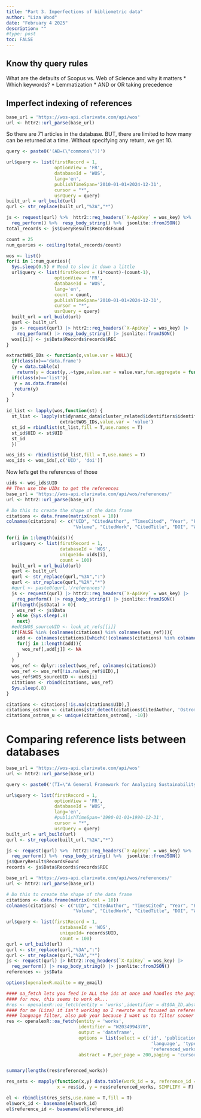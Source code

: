 ```yaml
---
title: "Part 3. Imperfections of bibliometric data"
author: "Liza Wood"
date: "February 4 2025"
description: ""
#type: post
toc: FALSE
---
```


## Know thy query rules 

What are the defaults of Scopus vs. Web of Science and why it matters
* Which keywords?
* Lemmatization
* AND or OR taking precedence

## Imperfect indexing of references 



```r
base_url = 'https://wos-api.clarivate.com/api/wos'
url <- httr2::url_parse(base_url)
```

So there are 71 articles in the database. BUT, there are limited to how many can be returned at a time. Without specifying any return, we get 10. 
```r
query <- paste0('(AB=(\"commons\"))')

url$query <- list(firstRecord = 1,
                  optionView = 'FR',
                  databaseId = 'WOS',
                  lang='en',
                  publishTimeSpan='2010-01-01+2024-12-31',
                  cursor = "*",
                  usrQuery = query)
built_url = url_build(url)
qurl <- str_replace(built_url,"%2A","*")

js <- request(qurl) %>%  httr2::req_headers(`X-ApiKey` = wos_key) %>% 
  req_perform() %>%  resp_body_string() %>%  jsonlite::fromJSON()
total_records <- js$QueryResult$RecordsFound

count = 25
num_queries <- ceiling(total_records/count)

wos <- list()
for(i in 1:num_queries){
  Sys.sleep(0.5) # Need to slow it down a little
  url$query <- list(firstRecord = (i*count)-(count-1),
                  optionView = 'FR',
                  databaseId = 'WOS',
                  lang='en',
                  count = count,
                  publishTimeSpan='2010-01-01+2024-12-31',
                  cursor = "*",
                  usrQuery = query)
  built_url = url_build(url)
  qurl <- built_url
  js <- request(qurl) |> httr2::req_headers(`X-ApiKey` = wos_key) |>
    req_perform() |> resp_body_string() |> jsonlite::fromJSON()
  wos[[i]] <- js$Data$Records$records$REC
}

extractWOS_IDs <- function(x,value.var = NULL){
  if(class(x)=='data.frame')
  {y = data.table(x)
    return(y = dcast(y,.~type,value.var = value.var,fun.aggregate = function(x) paste(x, collapse=";;")))}
  if(class(x)=='list'){
   y = as.data.frame(x)
   return(y)
  }
}

id_list <- lapply(wos,function(st) {
  st_list <- lapply(st$dynamic_data$cluster_related$identifiers$identifier,
                    extractWOS_IDs,value.var = 'value')
  st_id = rbindlist(st_list,fill = T,use.names = T)
  st_id$UID <- st$UID
  st_id
  })

wos_ids <- rbindlist(id_list,fill = T,use.names = T)
wos_ids <- wos_ids[,c('UID', 'doi')]
```

Now let's get the references of those
```r
uids <- wos_ids$UID
## Then use the UIDs to get the references
base_url = 'https://wos-api.clarivate.com/api/wos/references/'
url <- httr2::url_parse(base_url)

# Do this to create the shape of the data frame
citations <- data.frame(matrix(ncol = 10))
colnames(citations) <- c("UID", "CitedAuthor", "TimesCited", "Year", "Page",
                         "Volume", "CitedWork", "CitedTitle", "DOI", "WOS_sourceUID")

for(i in 1:length(uids)){
  url$query <- list(firstRecord = 1,
                    databaseId = 'WOS',
                    uniqueId= uids[i],
                    count = 100)
  built_url = url_build(url)
  qurl <- built_url
  qurl <- str_replace(qurl,"%3A",":")
  qurl <- str_replace(qurl,"%2A","*")
  #qurl <- paste0(qurl,'/references')
  js <- request(qurl) |> httr2::req_headers(`X-ApiKey` = wos_key) |>
    req_perform() |> resp_body_string() |> jsonlite::fromJSON()
  if(length(js$Data) > 0){
    wos_ref <- js$Data
  } else {Sys.sleep(.8)
    next}
  #edt$WOS_sourceUID <- look_at_refs[[i]]
  if(FALSE %in% (colnames(citations) %in% colnames(wos_ref))){
    add <- colnames(citations)[which(!(colnames(citations) %in% colnames(wos_ref)))]
    for(j in 1:length(add)){
      wos_ref[,add[j]] <- NA
    }
  }
  wos_ref <- dplyr::select(wos_ref, colnames(citations))
  wos_ref <- wos_ref[!is.na(wos_ref$UID),]
  wos_ref$WOS_sourceUID <- uids[i]
  citations <- rbind(citations, wos_ref)
  Sys.sleep(.8)
}

citations <- citations[!is.na(citations$UID),]
citations_ostrom <- citations[str_detect(citations$CitedAuthor, 'Ostrom'), ]
citations_ostrom_u <- unique(citations_ostrom[, -10])
```

# Comparing reference lists between databases 

```r
base_url = 'https://wos-api.clarivate.com/api/wos'
url <- httr2::url_parse(base_url)

query <- paste0('(TI=\"A General Framework for Analyzing Sustainability of Social-Ecological Systems\")')

url$query <- list(firstRecord = 1,
                  optionView = 'FR',
                  databaseId = 'WOS',
                  lang='en',
                  #publishTimeSpan='1990-01-01+1990-12-31',
                  cursor = "*",
                  usrQuery = query)
built_url = url_build(url)
qurl <- str_replace(built_url,"%2A","*")

js <- request(qurl) %>%  httr2::req_headers(`X-ApiKey` = wos_key) %>% 
  req_perform() %>%  resp_body_string() %>%  jsonlite::fromJSON()
js$QueryResult$RecordsFound
records <- js$Data$Records$records$REC
```

```r
base_url = 'https://wos-api.clarivate.com/api/wos/references/'
url <- httr2::url_parse(base_url)

# Do this to create the shape of the data frame
citations <- data.frame(matrix(ncol = 10))
colnames(citations) <- c("UID", "CitedAuthor", "TimesCited", "Year", "Page",
                         "Volume", "CitedWork", "CitedTitle", "DOI", "WOS_sourceUID")

url$query <- list(firstRecord = 1,
                    databaseId = 'WOS',
                    uniqueId= records$UID,
                    count = 100)
qurl = url_build(url)
qurl <- str_replace(qurl,"%3A",":")
qurl <- str_replace(qurl,"%2A","*")
js <- request(qurl) |> httr2::req_headers(`X-ApiKey` = wos_key) |>
  req_perform() |> resp_body_string() |> jsonlite::fromJSON()
references <- js$Data
```


```r

options(openalexR.mailto = my_email)

#### oa_fetch lets you feed in ALL the ids at once and handles the pagination for you...
#### for now, this seems to work ok...
#res <- openalexR::oa_fetch(entity = 'works',identifier = dt$OA_ID,abstract = F,per_page = 200,paging = 'cursor')
#### for me (Liza) it isn't working so I rewrote and focused on references and
#### language filter, also pub year because I want us to filter sooner than later
res <- openalexR::oa_fetch(entity = 'works',
                           identifier = "W2034994370",
                           output = 'dataframe',
                           options = list(select = c('id', 'publication_year',
                                                      'language', 'type',
                                                      'referenced_works')),
                           abstract = F,per_page = 200,paging = 'cursor')


summary(lengths(res$referenced_works))

res_sets <- mapply(function(x,y) data.table(work_id = x, reference_id = y),
                   x = res$id, y = res$referenced_works, SIMPLIFY = F)

el <- rbindlist(res_sets,use.name = T,fill = T)
el$work_id <- basename(el$work_id)
el$reference_id <- basename(el$reference_id)
```



